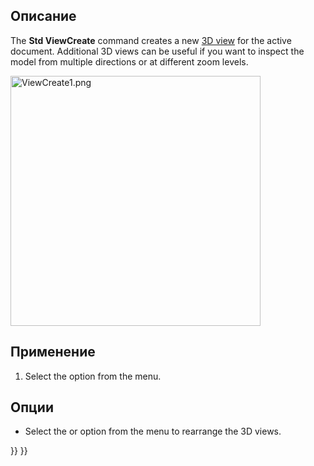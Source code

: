 <languages/>

{{Docnav/ru
|
|[[Std_OrthographicCamera/ru|Команда "Ортогональная проекция"]]
|[[Std_View_Menu/ru|Меню "Вид"]]
|IconL=
|IconR=Std_OrthographicCamera.svg
|IconC=Freecad.svg
}}

{{GuiCommand/ru
|Name=Std ViewCreate
|Name/ru=Создать новый вид
|MenuLocation=Вид → Создать новый вид
|Workbenches=Все
|SeeAlso=[[Std_ViewDockUndockFullscreen/ru|Std ViewDockUndockFullscreen]], [[Std_ViewFullscreen/ru|Std ViewFullscreen]]
}}

<span id="Description"></span>
==Описание==

The '''Std ViewCreate''' command creates a new [[3D_view|3D view]] for the active document. Additional 3D views can be useful if you want to inspect the model from multiple directions or at different zoom levels.

[[Image:ViewCreate1.png|400px]]
{{Caption|The FreeCAD interface with multiple 3D views}}

<span id="Usage"></span>
==Применение==

# Select the {{MenuCommand|View → [[Image:Std_ViewCreate.svg|16px]] Create new view}} option from the menu.

<span id="Options"></span>
==Опции==

* Select the {{MenuCommand|Windows → Cascade}} or {{MenuCommand|Windows → Tile}} option from the menu to rearrange the 3D views.


{{Docnav/ru
|
|[[Std_OrthographicCamera/ru|Команда "Ортогональная проекция"]]
|[[Std_View_Menu/ru|Меню "Вид"]]
|IconL=
|IconR=Std_OrthographicCamera.svg
|IconC=Freecad.svg
}}

{{Std_Base_navi{{#translation:}}}}
{{Userdocnavi{{#translation:}}}}
